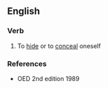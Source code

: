 ==English==

===Verb===
{{en-verb}}

#{{obsolete}} To [[hide]] or to [[conceal]] oneself

===References===
*OED 2nd edition 1989